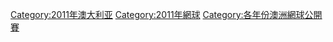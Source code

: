 {{catmore}}
{{Commonscat|2011 Australian Open}}

[[Category:2011年澳大利亚|Category:2011年澳大利亚]]
[[Category:2011年網球|Category:2011年網球]]
[[Category:各年份澳洲網球公開賽|Category:各年份澳洲網球公開賽]]